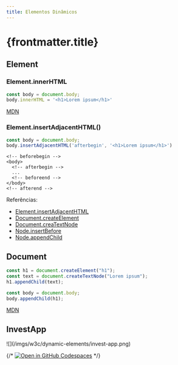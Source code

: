 ```yaml
---
title: Elementos Dinâmicos
---
```



# {frontmatter.title}

## Element


### Element.innerHTML

```js
const body = document.body;
body.innerHTML = '<h1>Lorem ipsum</h1>'
```

[MDN](https://developer.mozilla.org/en-US/docs/Web/API/Element/innerHTML)

### Element.insertAdjacentHTML()

```js
const body = document.body;
body.insertAdjacentHTML('afterbegin', '<h1>Lorem ipsum</h1>')
```

```markup
<!-- beforebegin -->
<body>
  <!-- afterbegin -->
  ...
  <!-- beforeend -->
</body>
<!-- afterend -->
```

Referências:

- [Element.insertAdjacentHTML](https://developer.mozilla.org/en-US/docs/Web/API/Element/insertAdjacentHTML)
- [Document.createElement](https://developer.mozilla.org/en-US/docs/Web/API/Document/createElement)
- [Document.creaTextNode](https://developer.mozilla.org/en-US/docs/Web/API/Document/creaTextNode)
- [Node.insertBefore](https://developer.mozilla.org/en-US/docs/Web/API/Node/insertBefore)
- [Node.appendChild](https://developer.mozilla.org/en-US/docs/Web/API/Node/appendChild)

## Document

```js
const h1 = document.createElement("h1");
const text = document.createTextNode("Lorem ipsum");
h1.appendChild(text);

const body = document.body;
body.appendChild(h1);
```

[MDN](https://developer.mozilla.org/en-US/docs/Web/API/Document)

## InvestApp

<div class="border-2 mb-6">
![](/imgs/w3c/dynamic-elements/invest-app.png)
</div>

{/* [![Open in GitHub Codespaces](https://github.com/codespaces/badge.svg)](https://codespaces.new/ifpb/ls) */}

<CodeTree src="/codes/w3c/dynamic-elements/invest-app" />

<CodePreview src="/codes/w3c/dynamic-elements/invest-app/index.html" />

<CodePreview src="/codes/w3c/dynamic-elements/invest-app/js/main.js" />

<CodePreview src="/codes/w3c/dynamic-elements/invest-app/js/data.js" />

<CodePreview src="/codes/w3c/dynamic-elements/invest-app/js/components/InvestmentCard.js" />

<CodePreview src="/codes/w3c/dynamic-elements/invest-app/js/lib/utils.js" />


